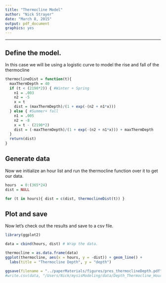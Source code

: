 ```yaml
---
title: "Thermocline Model"
author: "Nick Strayer"
date: "March 8, 2015"
output: pdf_document
graphics: yes
---
```


---

## Define the model. 

In this case we will be using a logistic curve to model the rise and fall of the thermocline
```r
thermoclineDist = function(t){
  maxThermDepth = 40
  if (t < (2190*2)) { #Winter + Spring
    n1 = .003
    n2 = -5
    x = t 
    dist = (maxThermDepth)/(1 + exp(-(n2 + n1*x)))   
  } else { #Summer+ fall
    n1 = .005
    n2 = -8
    x = t - (2190*2)
    dist = (-maxThermDepth)/(1 + exp(-(n2 + n1*x))) + maxThermDepth
  }
  return(dist)
}
```

## Generate data

Now we initialize an hour list and run the thermocline function over it to get our data. 

```r
hours  = 0:(365*24) 
dist = NULL

for (t in hours){ dist = c(dist, thermoclineDist(t)) }
```

## Plot and save

Now let's check out the results and save to a csv file. 
```r
library(ggplot2)
```

```r
data = cbind(hours, dist) # Wrap the data. 

thermocline = as.data.frame(data)
ggplot(thermocline, aes(x = hours, y = -dist)) + geom_line() + 
  labs(title = "Thermocline Depth", y = "depth")

ggsave(filename = "../paperMaterials/figures/pres_thermoclineDepth.pdf", width = 6, height = 2.5)
#write.csv(data, "/Users/Nick/mysisModeling/data/Depth_Thermocline_Hour.csv", row.names=FALSE)
```